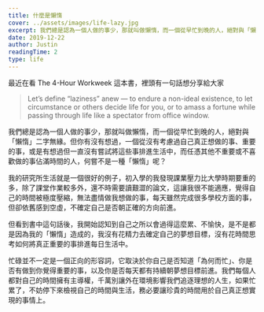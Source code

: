 ```yaml
---
title: 什麼是懶惰
cover: ../assets/images/life-lazy.jpg
excerpt: 我們總是認為一個人做的事少，那就叫做懶惰，而一個從早忙到晚的人，絕對與「懶惰」二字無緣
date: 2019-12-22
author: Justin
readingTime: 2
type: life
---
```


最近在看 The 4-Hour Workweek 這本書，裡頭有一句話想分享給大家

> Let’s define “laziness” anew — to endure a non-ideal existence, to let circumstance or others decide life for you, or to amass a fortune while passing through life like a spectator from office window.

我們總是認為一個人做的事少，那就叫做懶惰，而一個從早忙到晚的人，絕對與「懶惰」二字無緣。但你有沒有想過，一個從沒有考慮過自己真正想做的事、重要的事，或是有想過但一直沒有嘗試將這些事排進生活中，而任憑其他不重要或不喜歡做的事佔滿時間的人，何嘗不是一種「懶惰」呢？

我的研究所生活就是一個很好的例子，初入學的我發現課業壓力比大學時期要重的多，除了課堂作業較多外，還不時需要讀艱澀的論文，這讓我很不能適應，覺得自己的時間被極度壓縮，無法盡情做我想做的事，每天雖然完成很多學校方面的事，但卻依舊感到空虛，不確定自己是否朝正確的方向前進。

但看到書中這句話後，我開始認知到自己之所以會過得這麼累、不愉快，是不是都是因為我的「懶惰」造成的，我沒有花精力去確定自己的夢想目標，沒有花時間思考如何將真正重要的事排進每日生活中。

忙碌並不一定是一個正向的形容詞，它取決於你自己是否知道「為何而忙」、你是否有做到你覺得重要的事，以及你是否每天都有持續朝夢想目標前進。我們每個人都對自己的時間擁有主導權，千萬別讓外在環境影響我們追逐理想的人生，如果忙累了，不妨停下來檢視自己的時間與生活，務必要讓珍貴的時間用於自己真正想實現的事情上。
